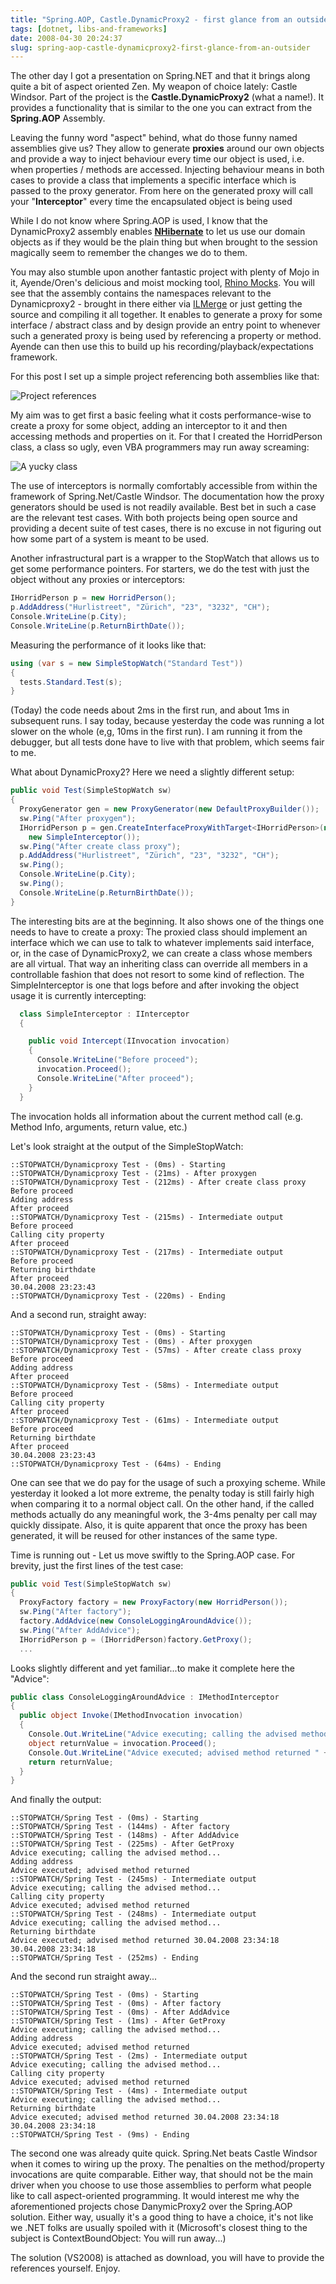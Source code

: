 ```yaml
---
title: "Spring.AOP, Castle.DynamicProxy2 - first glance from an outsider"
tags: [dotnet, libs-and-frameworks]
date: 2008-04-30 20:24:37
slug: spring-aop-castle-dynamicproxy2-first-glance-from-an-outsider
---
```


The other day I got a presentation on Spring.NET and that it brings along quite a bit of aspect oriented Zen. My weapon of choice lately: Castle Windsor. Part of the project is the **Castle.DynamicProxy2** (what a name!). It provides a functionality that is similar to the one you can extract from the **Spring.AOP** Assembly.

Leaving the funny word "aspect" behind, what do those funny named assemblies give us? They allow to generate **proxies** around our own objects and provide a way to inject behaviour every time our object is used, i.e. when properties / methods are accessed. Injecting behaviour means in both cases to provide a class that implements a specific interface which is passed to the proxy generator. From here on the generated proxy will call your "**Interceptor**" every time the encapsulated object is being used

While I do not know where Spring.AOP is used, I know that the DynamicProxy2 assembly enables [**NHibernate**](http://www.hibernate.org/343.html) to let us use our domain objects as if they would be the plain thing but when brought to the session magically seem to remember the changes we do to them.

You may also stumble upon another fantastic project with plenty of Mojo in it, Ayende/Oren's delicious and moist mocking tool, [Rhino Mocks](http://www.ayende.com/projects/rhino-mocks/downloads.aspx). You will see that the assembly contains the namespaces relevant to the Dynamicproxy2 - brought in there either via [ILMerge](http://research.microsoft.com/~mbarnett/ILMerge.aspx) or just getting the source and compiling it all together. It enables to generate a proxy for some interface / abstract class and by design provide an entry point to whenever such a generated proxy is being used by referencing a property or method. Ayende can then use this to build up his recording/playback/expectations framework.

For this post I set up a simple project referencing both assemblies like that:

![Project references](files/images/referencesProxies.png)

My aim was to get first a basic feeling what it costs performance-wise to create a proxy for some object, adding an interceptor to it and then accessing methods and properties on it. For that I created the HorridPerson class, a class so ugly, even VBA programmers may run away screaming:

![A yucky class](files/images/horridPersonProxies.png)

The use of interceptors is normally comfortably accessible from within the framework of Spring.Net/Castle Windsor. The documentation how the proxy generators should be used is not readily available. Best bet in such a case are the relevant test cases. With both projects being open source and providing a decent suite of test cases, there is no excuse in not figuring out how some part of a system is meant to be used.

Another infrastructural part is a wrapper to the StopWatch that allows us to get some performance pointers. For starters, we do the test with just the object without any proxies or interceptors:

```csharp
IHorridPerson p = new HorridPerson();
p.AddAddress("Hurlistreet", "Zürich", "23", "3232", "CH");
Console.WriteLine(p.City);
Console.WriteLine(p.ReturnBirthDate()); 
```

Measuring the performance of it looks like that:

```csharp
using (var s = new SimpleStopWatch("Standard Test"))
{
  tests.Standard.Test(s);
}
```

(Today) the code needs about 2ms in the first run, and about 1ms in subsequent runs. I say today, because yesterday the code was running a lot slower on the whole (e,g, 10ms in the first run). I am running it from the debugger, but all tests done have to live with that problem, which seems fair to me.

What about DynamicProxy2? Here we need a slightly different setup:

```csharp
public void Test(SimpleStopWatch sw)
{
  ProxyGenerator gen = new ProxyGenerator(new DefaultProxyBuilder());
  sw.Ping("After proxygen");
  IHorridPerson p = gen.CreateInterfaceProxyWithTarget<IHorridPerson>(new HorridPerson(),
    new SimpleInterceptor());
  sw.Ping("After create class proxy");
  p.AddAddress("Hurlistreet", "Zürich", "23", "3232", "CH");
  sw.Ping();
  Console.WriteLine(p.City);
  sw.Ping();
  Console.WriteLine(p.ReturnBirthDate()); 
}
```

The interesting bits are at the beginning. It also shows one of the things one needs to have to create a proxy: The proxied class should implement an interface which we can use to talk to whatever implements said interface, or, in the case of DynamicProxy2, we can create a class whose members are all virtual. That way an inheriting class can override all members in a controllable fashion that does not resort to some kind of reflection.
The SimpleInterceptor is one that logs before and after invoking the object usage it is currently intercepting:

```csharp
  class SimpleInterceptor : IInterceptor
  {

    public void Intercept(IInvocation invocation)
    {
      Console.WriteLine("Before proceed");
      invocation.Proceed();
      Console.WriteLine("After proceed");
    }
  }
```

The invocation holds all information about the current method call (e.g. Method Info, arguments, return value, etc.)

Let's look straight at the output of the SimpleStopWatch:

```text
::STOPWATCH/Dynamicproxy Test - (0ms) - Starting
::STOPWATCH/Dynamicproxy Test - (21ms) - After proxygen
::STOPWATCH/Dynamicproxy Test - (212ms) - After create class proxy
Before proceed
Adding address
After proceed
::STOPWATCH/Dynamicproxy Test - (215ms) - Intermediate output
Before proceed
Calling city property
After proceed
::STOPWATCH/Dynamicproxy Test - (217ms) - Intermediate output
Before proceed
Returning birthdate
After proceed
30.04.2008 23:23:43
::STOPWATCH/Dynamicproxy Test - (220ms) - Ending
```

And a second run, straight away:

```text
::STOPWATCH/Dynamicproxy Test - (0ms) - Starting
::STOPWATCH/Dynamicproxy Test - (0ms) - After proxygen
::STOPWATCH/Dynamicproxy Test - (57ms) - After create class proxy
Before proceed
Adding address
After proceed
::STOPWATCH/Dynamicproxy Test - (58ms) - Intermediate output
Before proceed
Calling city property
After proceed
::STOPWATCH/Dynamicproxy Test - (61ms) - Intermediate output
Before proceed
Returning birthdate
After proceed
30.04.2008 23:23:43
::STOPWATCH/Dynamicproxy Test - (64ms) - Ending
```

One can see that we do pay for the usage of such a proxying scheme. While yesterday it looked a lot more extreme, the penalty today is still fairly high when comparing it to a normal object call. On the other hand, if the called methods actually do any meaningful work, the 3-4ms penalty per call may quickly dissipate. Also, it is quite apparent that once the proxy has been generated, it will be reused for other instances of the same type.

Time is running out - Let us move swiftly to the Spring.AOP case. For brevity, just the first lines of the test case:

```csharp
public void Test(SimpleStopWatch sw)
{
  ProxyFactory factory = new ProxyFactory(new HorridPerson());
  sw.Ping("After factory");
  factory.AddAdvice(new ConsoleLoggingAroundAdvice());
  sw.Ping("After AddAdvice");
  IHorridPerson p = (IHorridPerson)factory.GetProxy();
  ...
```

Looks slightly different and yet familiar...to make it complete here the "Advice":

```csharp
public class ConsoleLoggingAroundAdvice : IMethodInterceptor
{
  public object Invoke(IMethodInvocation invocation)
  {
    Console.Out.WriteLine("Advice executing; calling the advised method...");
    object returnValue = invocation.Proceed();
    Console.Out.WriteLine("Advice executed; advised method returned " + returnValue);
    return returnValue;
  }
}
```

And finally  the output:

```text
::STOPWATCH/Spring Test - (0ms) - Starting
::STOPWATCH/Spring Test - (144ms) - After factory
::STOPWATCH/Spring Test - (148ms) - After AddAdvice
::STOPWATCH/Spring Test - (225ms) - After GetProxy
Advice executing; calling the advised method...
Adding address
Advice executed; advised method returned
::STOPWATCH/Spring Test - (245ms) - Intermediate output
Advice executing; calling the advised method...
Calling city property
Advice executed; advised method returned
::STOPWATCH/Spring Test - (248ms) - Intermediate output
Advice executing; calling the advised method...
Returning birthdate
Advice executed; advised method returned 30.04.2008 23:34:18
30.04.2008 23:34:18
::STOPWATCH/Spring Test - (252ms) - Ending
```

And the second run straight away...

```text
::STOPWATCH/Spring Test - (0ms) - Starting
::STOPWATCH/Spring Test - (0ms) - After factory
::STOPWATCH/Spring Test - (0ms) - After AddAdvice
::STOPWATCH/Spring Test - (1ms) - After GetProxy
Advice executing; calling the advised method...
Adding address
Advice executed; advised method returned
::STOPWATCH/Spring Test - (2ms) - Intermediate output
Advice executing; calling the advised method...
Calling city property
Advice executed; advised method returned
::STOPWATCH/Spring Test - (4ms) - Intermediate output
Advice executing; calling the advised method...
Returning birthdate
Advice executed; advised method returned 30.04.2008 23:34:18
30.04.2008 23:34:18
::STOPWATCH/Spring Test - (9ms) - Ending
```

The second one was already quite quick. Spring.Net beats Castle Windsor when it comes to wiring up the proxy. The penalties on the method/property invocations are quite comparable. Either way, that should not be the main driver when you choose to use those assemblies to perform what people like to call aspect-oriented programming. It would interest me why the aforementioned projects chose DanymicProxy2 over the Spring.AOP solution. Either way, usually it's a good thing to have a choice, it's not like we .NET folks are usually spoiled with it (Microsoft's closest thing to the subject is ContextBoundObject: You will run away...)

The solution (VS2008) is attached as download, you will have to provide the references yourself. Enjoy.